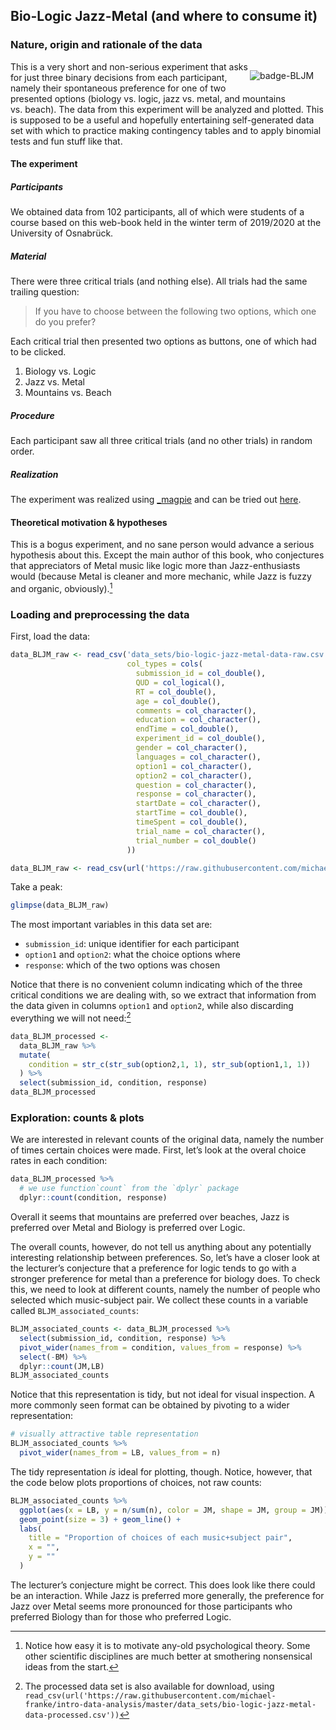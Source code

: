 
## Bio-Logic Jazz-Metal (and where to consume it) {#app-93-data-sets-BLJM}

### Nature, origin and rationale of the data

<div style = "float:right; width:24%;">
<img src="visuals/badge-BLJM.png" alt="badge-BLJM">  
</div>  

This is a very short and non-serious experiment that asks for just three binary decisions from each participant, namely their spontaneous preference for one of two presented options (biology vs. logic, jazz vs. metal, and mountains vs. beach). The data from this experiment will be analyzed and plotted. This is supposed to be a useful and hopefully entertaining self-generated data set with which to practice making contingency tables and to apply binomial tests and fun stuff like that.


#### The experiment

##### Participants

We obtained data from 102 participants, all of which were students of a course based on this web-book held in the winter term of 2019/2020 at the University of Osnabrück. 

##### Material 

There were three critical trials (and nothing else). All trials had the same trailing question:

> If you have to choose between the following two options, which one do you prefer?

Each critical trial then presented two options as buttons, one of which had to be clicked. 

1. Biology vs. Logic
2. Jazz vs. Metal
3. Mountains vs. Beach

##### Procedure

Each participant saw all three critical trials (and no other trials) in random order.

##### Realization

The experiment was realized using [_magpie](https://magpie-ea.github.io/magpie-site/index.html) and can be tried out [here](https://magpie-bio-logical-jazz-metal.netlify.com).

#### Theoretical motivation & hypotheses

This is a bogus experiment, and no sane person would advance a serious hypothesis about this. Except the main author of this book, who conjectures that appreciators of Metal music like logic more than Jazz-enthusiasts would (because Metal is cleaner and more mechanic, while Jazz is fuzzy and organic, obviously).^[Notice how easy it is to motivate any-old psychological theory. Some other scientific disciplines are much better at smothering nonsensical ideas from the start.]

### Loading and preprocessing the data

First, load the data:

```r
data_BLJM_raw <- read_csv('data_sets/bio-logic-jazz-metal-data-raw.csv',
                          col_types = cols(
                            submission_id = col_double(),
                            QUD = col_logical(),
                            RT = col_double(),
                            age = col_double(),
                            comments = col_character(),
                            education = col_character(),
                            endTime = col_double(),
                            experiment_id = col_double(),
                            gender = col_character(),
                            languages = col_character(),
                            option1 = col_character(),
                            option2 = col_character(),
                            question = col_character(),
                            response = col_character(),
                            startDate = col_character(),
                            startTime = col_double(),
                            timeSpent = col_double(),
                            trial_name = col_character(),
                            trial_number = col_double()
                          ))
```

```r
data_BLJM_raw <- read_csv(url('https://raw.githubusercontent.com/michael-franke/intro-data-analysis/master/data_sets/bio-logic-jazz-metal-data-raw.csv'))
```

Take a peak:

```r
glimpse(data_BLJM_raw)
```


The most important variables in this data set are:

- `submission_id`: unique identifier for each participant
- `option1` and `option2`: what the choice options where
- `response`: which of the two options was chosen

Notice that there is no convenient column indicating which of the three critical conditions we are dealing with, so we extract that information from the data given in columns `option1` and `option2`, while also discarding everything we will not need:^[The processed data set is also available for download, using `read_csv(url('https://raw.githubusercontent.com/michael-franke/intro-data-analysis/master/data_sets/bio-logic-jazz-metal-data-processed.csv'))`]

```r
data_BLJM_processed <- 
  data_BLJM_raw %>% 
  mutate(
    condition = str_c(str_sub(option2,1, 1), str_sub(option1,1, 1))
  ) %>% 
  select(submission_id, condition, response)
data_BLJM_processed
```

### Exploration: counts & plots

We are interested in relevant counts of the original data, namely the number of times certain choices were made. First, let's look at the overal choice rates in each condition:

```r
data_BLJM_processed %>% 
  # we use function`count` from the `dplyr` package
  dplyr::count(condition, response)
```

Overall it seems that mountains are preferred over beaches, Jazz is preferred over Metal and Biology is preferred over Logic.

The overall counts, however, do not tell us anything about any potentially interesting relationship between preferences. So, let's have a closer look at the lecturer's conjecture that a preference for logic tends to go with a stronger preference for metal than a preference for biology does. To check this, we need to look at different counts, namely the number of people who selected which music-subject pair. We collect these counts in a variable called `BLJM_associated_counts`:

```r
BLJM_associated_counts <- data_BLJM_processed %>% 
  select(submission_id, condition, response) %>% 
  pivot_wider(names_from = condition, values_from = response) %>% 
  select(-BM) %>% 
  dplyr::count(JM,LB) 
BLJM_associated_counts
```

Notice that this representation is tidy, but not ideal for visual inspection. A more commonly seen format can be obtained by pivoting to a wider representation:

```r
# visually attractive table representation
BLJM_associated_counts %>% 
  pivot_wider(names_from = LB, values_from = n)
```

The tidy representation *is* ideal for plotting, though. Notice, however, that the code below plots proportions of choices, not raw counts:

```r
BLJM_associated_counts %>% 
  ggplot(aes(x = LB, y = n/sum(n), color = JM, shape = JM, group = JM)) +
  geom_point(size = 3) + geom_line() +
  labs(
    title = "Proportion of choices of each music+subject pair",
    x = "",
    y = ""
  )
```

The lecturer's conjecture might be correct. This does look like there could be an interaction. While Jazz is preferred more generally, the preference for Jazz over Metal seems more pronounced for those participants who preferred Biology than for those who preferred Logic.
